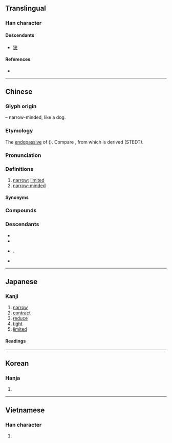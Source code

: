 {{also|狭}}
{{character info}}
==Translingual==
{{ja-forms|[[狭]]|[[狭]]|狹}}

===Han character===
{{Han char|rn=94|rad=犬|as=07|sn=10|four=44238|canj=KHKOO|ids=⿰犭夾}}

====Descendants====
* [[狭]]

====References====
* {{Han ref|kx=0711.300|dkj=20428|dj=1123.280|hdz=21348.040|uh=72F9|ud=29433|bh=AF55|bd=44885}}

----

==Chinese==
{{zh-forms|s=狭}}

===Glyph origin===
{{Han etym}}
{{Han compound|犬|alt1=犭|t1=dog|夾|ls=psc|c1=s|c2=p}} – narrow-minded, like a dog.

===Etymology===
The [[endopassive]] of {{och-l|夾|to press between}} ({{zh-ref|Schuessler, 2007}}). Compare {{inh|zh|sit-pro|*gjap||narrow; crowded}}, from which {{cog|my|ကျပ်||tight}} is derived (STEDT).

===Pronunciation===
{{zh-pron
|m=xiá
|m-s=
|c=haap6,hap6,gip6
|c_note=gip6 - vernacular
|c-t=
|g=
|h=pfs=ha̍p;gd=hab6/hiab6
|h_note=Meixian: hab6 - vernacular; hiab6 - literary
|j=
|mb=hă
|md=hiĕk/ĕk
|md_note=hiĕk - literary; ĕk - vernacular
|mn=xm,qz,tp,lk,km,mg,hc:oe̍h/zz,kh,tn,yl,tc:e̍h/sx:e̍reh/hia̍p/ml:ha̍p
|mn_note=oe̍h/e̍h, hia̍p - vernacular; ha̍p - literary
|mn-t=hiab8/hiêb8/oih8
|mn-t_note=hiab8/hiêb8 - literary (hiêb8 - Chaozhou); oih8 - vernacular
|w=5hhaq
|x=
|mc=y
|oc=y
|cat=a
}}

===Definitions===
{{zh-hanzi}}

# [[narrow]]; [[limited]]
# [[narrow-minded]]

====Synonyms====
{{zh-dial|窄}}

===Compounds===
{{zh-der|偏狹小器|心胸狹窄|促狹鬼|寬狹|天窄地狹|促狹|偏狹|冤家路狹|相逢狹路|狹斜|狹心症|狷狹|狹窄|狹軌鐵路|狹小|狹路|窄狹|狹隘|狹路相逢|狹義|狹韻|狹長|褊狹|西狹頌|褊狹小器}}

===Descendants===
* {{desc|bor=1|lo|ແຄບ}}
* {{desc|bor=1|shn|ၵႅပ်ႈ}}
* {{desc|bor=1|skb|เกฺ้บ}}.
* {{desc|bor=1|th|แคบ}}

----

==Japanese==
{{ja-kanji forms|狭|狹}}

===Kanji===
{{ja-kanji|grade=|rs=犬07|shin=狭}}

# [[narrow]]
# [[contract]]
# [[reduce]]
# [[tight]]
# [[limited]]

====Readings====
{{ja-readings
|goon=ぎょう<げふ
|kanon=こう<かふ
|kanyoon=きょう<けふ
|kun=せ-, せま-い, せば-, せば-い, せば-まる, せば-める, さ-
}}

----

==Korean==

===Hanja===
{{ko-hanja|hangeul=협|eumhun=|rv=hyeop|mr=hyŏp|y=hyep}}

# {{rfdef|ko|sort=犬07}}

----

==Vietnamese==

===Han character===
{{vi-readings|reading=hẹp, hiẹp, hệp|rs=犬07}}

# {{rfdef|vi|sort=犬07}}
